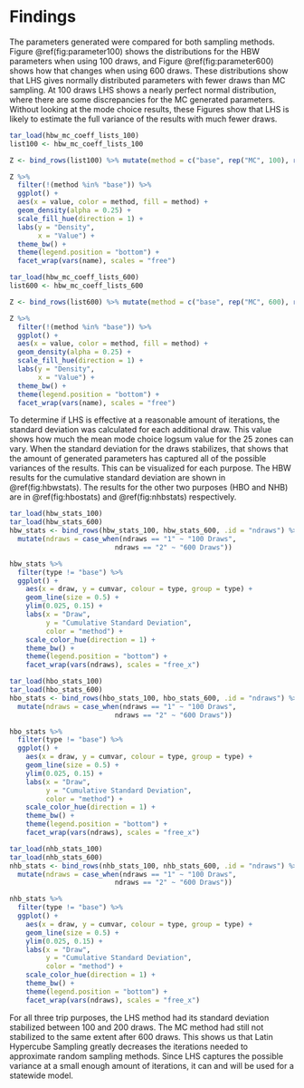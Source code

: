 # Findings

The parameters generated were compared for both sampling methods. Figure \@ref(fig:parameter100) shows the distributions for the HBW parameters when using 100 draws, and Figure \@ref(fig:parameter600) shows how that changes when using 600 draws. These distributions show that LHS gives normally distributed parameters with fewer draws than MC sampling. At 100 draws LHS shows a nearly perfect normal distribution, where there are some discrepancies for the MC generated parameters. Without looking at the mode choice results, these Figures show that LHS is likely to estimate the full variance of the results with much fewer draws.

```r
tar_load(hbw_mc_coeff_lists_100)
list100 <- hbw_mc_coeff_lists_100

Z <- bind_rows(list100) %>% mutate(method = c("base", rep("MC", 100), rep("LHS", 100))) %>% pivot_longer(cols = ivtt:k_trn)

Z %>%
  filter(!(method %in% "base")) %>%
  ggplot() +
  aes(x = value, color = method, fill = method) +
  geom_density(alpha = 0.25) +
  scale_fill_hue(direction = 1) +
  labs(y = "Density",
       x = "Value") +
  theme_bw() +
  theme(legend.position = "bottom") +
  facet_wrap(vars(name), scales = "free")
```

```r
tar_load(hbw_mc_coeff_lists_600)
list600 <- hbw_mc_coeff_lists_600

Z <- bind_rows(list600) %>% mutate(method = c("base", rep("MC", 600), rep("LHS", 600))) %>% pivot_longer(cols = ivtt:k_trn)

Z %>%
  filter(!(method %in% "base")) %>%
  ggplot() +
  aes(x = value, color = method, fill = method) +
  geom_density(alpha = 0.25) +
  scale_fill_hue(direction = 1) +
  labs(y = "Density",
       x = "Value") +
  theme_bw() +
  theme(legend.position = "bottom") +
  facet_wrap(vars(name), scales = "free")
```

To determine if LHS is effective at a reasonable amount of iterations, the standard deviation was calculated for each additional draw. This value shows how much the mean mode choice logsum value for the 25 zones can vary. When the standard deviation for the draws stabilizes, that shows that the amount of generated parameters has captured all of the possible variances of the results. This can be visualized for each purpose. The HBW results for the cumulative standard deviation are shown in \@ref(fig:hbwstats). The results for the other two purposes (HBO and NHB) are in \@ref(fig:hbostats) and \@ref(fig:nhbstats) respectively. 

```r
tar_load(hbw_stats_100)
tar_load(hbw_stats_600)
hbw_stats <- bind_rows(hbw_stats_100, hbw_stats_600, .id = "ndraws") %>%
  mutate(ndraws = case_when(ndraws == "1" ~ "100 Draws",
                          ndraws == "2" ~ "600 Draws"))

hbw_stats %>%
  filter(type != "base") %>%
  ggplot() +
    aes(x = draw, y = cumvar, colour = type, group = type) +
    geom_line(size = 0.5) +
    ylim(0.025, 0.15) +
    labs(x = "Draw", 
         y = "Cumulative Standard Deviation",
         color = "method") +
    scale_color_hue(direction = 1) +
    theme_bw() +
    theme(legend.position = "bottom") +
    facet_wrap(vars(ndraws), scales = "free_x")
```

```r
tar_load(hbo_stats_100)
tar_load(hbo_stats_600)
hbo_stats <- bind_rows(hbo_stats_100, hbo_stats_600, .id = "ndraws") %>%
  mutate(ndraws = case_when(ndraws == "1" ~ "100 Draws",
                          ndraws == "2" ~ "600 Draws"))

hbo_stats %>%
  filter(type != "base") %>%
  ggplot() +
    aes(x = draw, y = cumvar, colour = type, group = type) +
    geom_line(size = 0.5) +
    ylim(0.025, 0.15) +
    labs(x = "Draw", 
         y = "Cumulative Standard Deviation",
         color = "method") +
    scale_color_hue(direction = 1) +
    theme_bw() +
    theme(legend.position = "bottom") +
    facet_wrap(vars(ndraws), scales = "free_x")
```

```r
tar_load(nhb_stats_100)
tar_load(nhb_stats_600)
nhb_stats <- bind_rows(nhb_stats_100, nhb_stats_600, .id = "ndraws") %>%
  mutate(ndraws = case_when(ndraws == "1" ~ "100 Draws",
                          ndraws == "2" ~ "600 Draws"))

nhb_stats %>%
  filter(type != "base") %>%
  ggplot() +
    aes(x = draw, y = cumvar, colour = type, group = type) +
    geom_line(size = 0.5) +
    ylim(0.025, 0.15) +
    labs(x = "Draw", 
         y = "Cumulative Standard Deviation",
         color = "method") +
    scale_color_hue(direction = 1) +
    theme_bw() +
    theme(legend.position = "bottom") +
    facet_wrap(vars(ndraws), scales = "free_x")

```

For all three trip purposes, the LHS method had its standard deviation stabilized between 100 and 200 draws. The MC method had still not stabilized to the same extent after 600 draws. This shows us that Latin Hypercube Sampling greatly decreases the iterations needed to approximate random sampling methods. Since LHS captures the possible variance at a small enough amount of iterations, it can and will be used for a statewide model.